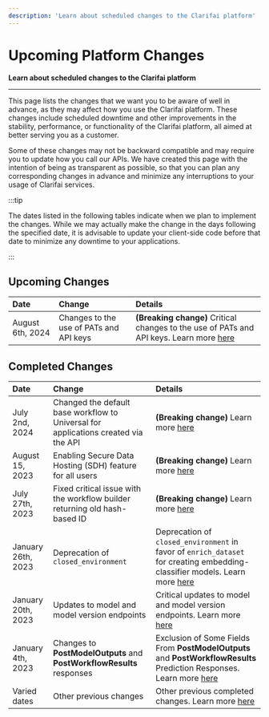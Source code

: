 ```yaml
---
description: 'Learn about scheduled changes to the Clarifai platform'
---
```


# Upcoming Platform Changes

**Learn about scheduled changes to the Clarifai platform**
<hr />

This page lists the changes that we want you to be aware of well in advance, as they may affect how you use the Clarifai platform. These changes include scheduled downtime and other improvements in the stability, performance, or functionality of the Clarifai platform, all aimed at better serving you as a customer.

Some of these changes may not be backward compatible and may require you to update how you call our APIs. We have created this page with the intention of being as transparent as possible, so that you can plan any corresponding changes in advance and minimize any interruptions to your usage of Clarifai services.

:::tip

The dates listed in the following tables indicate when we plan to implement the changes. While we may actually make the change in the days following the specified date, it is advisable to update your client-side code before that date to minimize any downtime to your applications.

:::

## Upcoming Changes

| Date | Change | Details |
| :--- | :--- | :--- |
|  August 6th, 2024   | Changes to the use of PATs and API keys   | **(Breaking change)**  Critical changes to the use of PATs and API keys. Learn more [here](./pat-api-keys) |

## Completed Changes

| Date | Change | Details |
| :--- | :--- | :--- |
| July 2nd, 2024 | Changed the default base workflow to Universal for applications created via the API | **(Breaking change)** Learn more [here](https://docs.clarifai.com/product-updates/changelog/release106#base-workflow) |
| August 15, 2023 | Enabling Secure Data Hosting (SDH) feature for all users | **(Breaking change)** Learn more [here](./secure-data-hosting) |
| July 27th, 2023 | Fixed critical issue with the workflow builder returning old hash-based ID | **(Breaking change)** Learn more [here](./workflow-builder-ids) |
| January 26th, 2023   | Deprecation of `closed_environment`| Deprecation of `closed_environment` in favor of `enrich_dataset` for creating embedding-classifier models. Learn more [here](./closed-environment) |
|  January 20th, 2023   | Updates to model and model version endpoints   | Critical updates to model and model version endpoints. Learn more [here](./model-version-endpoints)   |
| January 4th, 2023    | Changes to **PostModelOutputs** and **PostWorkflowResults** responses   | Exclusion of Some Fields From **PostModelOutputs** and **PostWorkflowResults** Prediction Responses. Learn more [here](./postmodeloutputs-responses) |
| Varied dates | Other previous changes  | Other previous completed changes. Learn more [here](./other-previous-changes)  |

